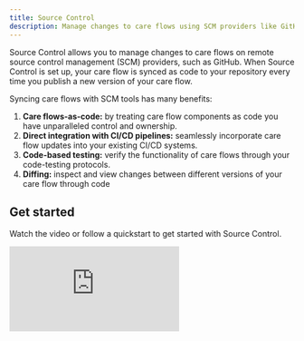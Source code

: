 ```yaml
---
title: Source Control
description: Manage changes to care flows using SCM providers like GitHub.
---
```


Source Control allows you to manage changes to care flows on remote source control management (SCM) providers, such as GitHub. When Source Control is set up, your care flow is synced as code to your repository every time you publish a new version of your care flow.

Syncing care flows with SCM tools has many benefits:

1. **Care flows-as-code:** by treating care flow components as code you have unparalleled control and ownership.
2. **Direct integration with CI/CD pipelines:** seamlessly incorporate care flow updates into your existing CI/CD systems.
3. **Code-based testing:** verify the functionality of care flows through your code-testing protocols.
4. **Diffing:** inspect and view changes between different versions of your care flow through code

## Get started

Watch the video or follow a quickstart to get started with Source Control.

<iframe
  class="video"
  src="https://www.youtube.com/embed/mKKOjHreut8?si=1H1RlAp0HoAZKbUd"
  style={{ aspectRatio: '16 / 9', width: '100%' }}
  frameborder="0"
  allow="accelerometer; autoplay; encrypted-media; gyroscope;"
  allowfullscreen
/>
